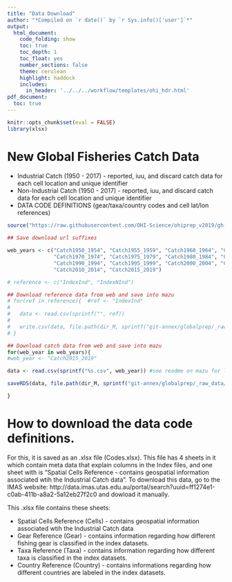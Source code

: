 ```yaml
---
title: "Data Download"
author: "*Compiled on `r date()` by `r Sys.info()['user']`*"
output: 
  html_document:
    code_folding: show
    toc: true
    toc_depth: 1
    toc_float: yes
    number_sections: false
    theme: cerulean
    highlight: haddock
    includes: 
      in_header: '../../../workflow/templates/ohi_hdr.html'
pdf_document:
  toc: true
---
```


```r
knitr::opts_chunk$set(eval = FALSE)
library(xlsx)
```

# New Global Fisheries Catch Data

* Industrial Catch (1950 - 2017) - reported, iuu, and discard catch data for each cell location and unique identifier
* Non-Industrial Catch (1950 - 2017) - reported, iuu, and discard catch data for each cell location and unique identifier
* DATA CODE DEFINITIONS (gear/taxa/country codes and cell lat/lon references)

```r

source("https://raw.githubusercontent.com/OHI-Science/ohiprep_v2019/gh-pages/workflow/R/common.R")
  
## Save download url suffixes 

web_years <- c("Catch1950_1954", "Catch1955_1959", "Catch1960_1964", "Catch1965_1969", 
               "Catch1970_1974", "Catch1975_1979", "Catch1980_1984", "Catch1985_1989",
               "Catch1990_1994", "Catch1995_1999", "Catch2000_2004", "Catch2005_2009", 
               "Catch2010_2014", "Catch2015_2019")

# reference <- c("IndexInd", "IndexNInd")

## Download reference data from web and save into mazu
# for(ref in reference){  #ref <- "IndexInd"
#   
#   data <- read.csv(sprintf("", ref))
#   
#   write.csv(data, file.path(dir_M, sprintf("git-annex/globalprep/_raw_data/IMAS_GlobalFisheriesLandings/d2019/%s.csv", ref)), row.names=F)
# }

## Download catch data from web and save into mazu
for(web_year in web_years){  
#web_year <- "Catch2015_2019"

data <- read.csv(sprintf("%s.csv", web_year)) #see readme on mazu for link...

saveRDS(data, file.path(dir_M, sprintf("git-annex/globalprep/_raw_data/IMAS_GlobalFisheriesLandings/d2020/%s.rds", web_year)))

}
```

# How to download the data code definitions. 

For this, it is saved as an .xlsx file (Codes.xlsx). This file has 4 sheets in it which contain meta data that explain columns in the Index files, and one sheet with is "Spatial Cells Reference - contains geospatial information associated wtih the Industrial Catch data". 
To download this data, go to the IMAS website: http://data.imas.utas.edu.au/portal/search?uuid=ff1274e1-c0ab-411b-a8a2-5a12eb27f2c0 and dowload it manually.

This .xlsx file contains these sheets:

* Spatial Cells Reference (Cells) - contains geospatial information associated wtih the Industrial Catch data
* Gear Reference (Gear) - contains information regarding how different fishing gear is classified in the index datasets.
* Taxa Reference (Taxa) - contains information regarding how different taxa is classified in the index datasets.
* Country Reference (Country) - contains informations regarding how different countries are labeled in the index datasets. 



